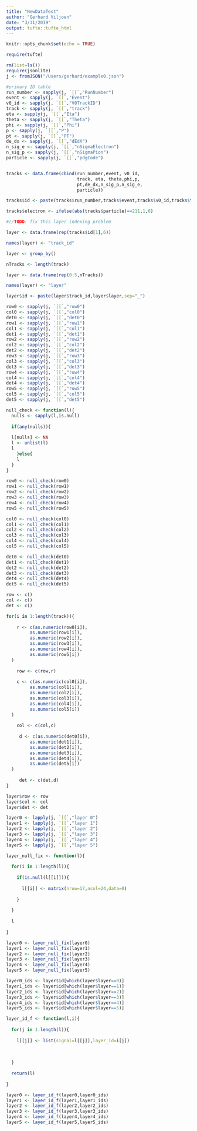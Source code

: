 ```yaml
---
title: "NewDataTest"
author: "Gerhard Viljoen"
date: "3/31/2019"
output: tufte::tufte_html
---
```


```r
knitr::opts_chunk$set(echo = TRUE)
```

```r
require(tufte)
```

```r
rm(list=ls())
require(jsonlite)
j <- fromJSON("/Users/gerhard/example0.json")
```

```r
#primary ID table
run_number <- sapply(j, `[[`,"RunNumber")
event <- sapply(j, `[[`,"Event")
v0_id <- sapply(j, `[[`,"V0TrackID")
track <- sapply(j, `[[`,"track")
eta <- sapply(j, `[[`,"Eta")
theta <- sapply(j, `[[`,"Theta")
phi <- sapply(j, `[[`,"Phi")
p <- sapply(j, `[[`,"P")
pt <- sapply(j, `[[`,"PT")
de_dx <- sapply(j, `[[`,"dEdX")
n_sig_e <- sapply(j, `[[`,"nSigmaElectron")
n_sig_p <- sapply(j, `[[`,"nSigmaPion")
particle <- sapply(j, `[[`,"pdgCode")


tracks <- data.frame(cbind(run_number,event, v0_id,
                           track, eta, theta,phi,p,
                           pt,de_dx,n_sig_p,n_sig_e,
                           particle))

tracks$id <- paste(tracks$run_number,tracks$event,tracks$v0_id,tracks$track,sep="_")

tracks$electron <- ifelse(abs(tracks$particle)==211,1,0)

#//TODO: fix this layer indexing problem

layer <- data.frame(rep(tracks$id[1],6))

names(layer) <- "track_id"

layer <- group_by()

nTracks <- length(track)

layer <- data.frame(rep(0:5,nTracks))

names(layer) <- "layer"

layer$id <- paste(layer$track_id,layer$layer,sep="_")

row0 <- sapply(j, `[[`,"row0")
col0 <- sapply(j, `[[`,"col0")
det0 <- sapply(j, `[[`,"det0")
row1 <- sapply(j, `[[`,"row1")
col1 <- sapply(j, `[[`,"col1")
det1 <- sapply(j, `[[`,"det1")
row2 <- sapply(j, `[[`,"row2")
col2 <- sapply(j, `[[`,"col2")
det2 <- sapply(j, `[[`,"det2")
row3 <- sapply(j, `[[`,"row3")
col3 <- sapply(j, `[[`,"col3")
det3 <- sapply(j, `[[`,"det3")
row4 <- sapply(j, `[[`,"row4")
col4 <- sapply(j, `[[`,"col4")
det4 <- sapply(j, `[[`,"det4")
row5 <- sapply(j, `[[`,"row5")
col5 <- sapply(j, `[[`,"col5")
det5 <- sapply(j, `[[`,"det5")

null_check <- function(l){
  nulls <- sapply(l,is.null)
  
  if(any(nulls)){
    
  l[nulls] <- NA
  l <- unlist(l)
  l
    }else{
    l
  }
}

row0 <- null_check(row0)
row1 <- null_check(row1)
row2 <- null_check(row2)
row3 <- null_check(row3)
row4 <- null_check(row4)
row5 <- null_check(row5)

col0 <- null_check(col0)
col1 <- null_check(col1)
col2 <- null_check(col2)
col3 <- null_check(col3)
col4 <- null_check(col4)
col5 <- null_check(col5)

det0 <- null_check(det0)
det1 <- null_check(det1)
det2 <- null_check(det2)
det3 <- null_check(det3)
det4 <- null_check(det4)
det5 <- null_check(det5)

row <- c()
col <- c()
det <- c()

for(i in 1:length(track)){
  
    r <- c(as.numeric(row0[i]),
         as.numeric(row1[i]),
         as.numeric(row2[i]),
         as.numeric(row3[i]),
         as.numeric(row4[i]),
         as.numeric(row5[i])
  )
    
    row <- c(row,r)
  
    c <- c(as.numeric(col0[i]),
         as.numeric(col1[i]),
         as.numeric(col2[i]),
         as.numeric(col3[i]),
         as.numeric(col4[i]),
         as.numeric(col5[i])
  )
    
    col <- c(col,c)
  
     d <- c(as.numeric(det0[i]),
         as.numeric(det1[i]),
         as.numeric(det2[i]),
         as.numeric(det3[i]),
         as.numeric(det4[i]),
         as.numeric(det5[i])
  )
     
     det <- c(det,d)
}

layer$row <- row
layer$col <- col
layer$det <- det

layer0 <- lapply(j, `[[`,"layer 0")
layer1 <- lapply(j, `[[`,"layer 1")
layer2 <- lapply(j, `[[`,"layer 2")
layer3 <- lapply(j, `[[`,"layer 3")
layer4 <- lapply(j, `[[`,"layer 4")
layer5 <- lapply(j, `[[`,"layer 5")

layer_null_fix <- function(l){
  
  for(i in 1:length(l)){
    
    if(is.null(l[[i]])){
      
      l[[i]] <- matrix(nrow=17,ncol=24,data=0)
      
    }
    
  }
  
  l
  
}

layer0 <- layer_null_fix(layer0)
layer1 <- layer_null_fix(layer1)
layer2 <- layer_null_fix(layer2)
layer3 <- layer_null_fix(layer3)
layer4 <- layer_null_fix(layer4)
layer5 <- layer_null_fix(layer5)

layer0_ids <- layer$id[which(layer$layer==0)]
layer1_ids <- layer$id[which(layer$layer==1)]
layer2_ids <- layer$id[which(layer$layer==2)]
layer3_ids <- layer$id[which(layer$layer==3)]
layer4_ids <- layer$id[which(layer$layer==4)]
layer5_ids <- layer$id[which(layer$layer==5)]

layer_id_f <- function(l,i){
  
  for(j in 1:length(l)){
    
    l[[j]] <- list(signal=l[[j]],layer_id=i[j])
    
    
    
  }
  
  return(l)
  
}

layer0 <- layer_id_f(layer0,layer0_ids)
layer1 <- layer_id_f(layer1,layer1_ids)
layer2 <- layer_id_f(layer2,layer2_ids)
layer3 <- layer_id_f(layer3,layer3_ids)
layer4 <- layer_id_f(layer4,layer4_ids)
layer5 <- layer_id_f(layer5,layer5_ids)


```









